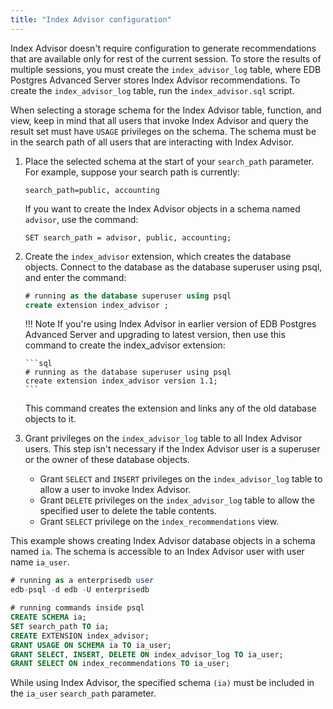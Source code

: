```yaml
---
title: "Index Advisor configuration"
---
```


<div id="index_advisor_configuration" class="registered_link"></div>

Index Advisor doesn't require configuration to generate recommendations that are available only for rest of the current session. To store the results of multiple sessions, you must create the `index_advisor_log` table, where EDB Postgres Advanced Server stores Index Advisor recommendations. To create the `index_advisor_log` table, run the `index_advisor.sql` script.

When selecting a storage schema for the Index Advisor table, function, and view, keep in mind that all users that invoke Index Advisor and query the result set must have `USAGE` privileges on the schema. The schema must be in the search path of all users that are interacting with Index Advisor.

1.  Place the selected schema at the start of your `search_path` parameter. For example, suppose your search path is currently:

    ```text
    search_path=public, accounting
    ```

    If you want to create the Index Advisor objects in a schema named `advisor`, use the command:

    ```text
    SET search_path = advisor, public, accounting;
    ```

2.  Create the `index_advisor` extension, which creates the database objects. Connect to the database as the database superuser using psql, and enter the command:

    ```sql
    # running as the database superuser using psql
    create extension index_advisor ;
    ```

    !!! Note
        If you're using Index Advisor in earlier version of EDB Postgres Advanced Server and upgrading to latest version, then use this command to create the index_advisor extension:

        ```sql
        # running as the database superuser using psql
        create extension index_advisor version 1.1;
        ```

    This command creates the extension and links any of the old database objects to it.

3.  Grant privileges on the `index_advisor_log` table to all Index Advisor users. This step isn't necessary if the Index Advisor user is a superuser or the owner of these database objects.

    -   Grant `SELECT` and `INSERT` privileges on the `index_advisor_log` table to allow a user to invoke Index Advisor.
    -   Grant `DELETE` privileges on the `index_advisor_log` table to allow the specified user to delete the table contents.
    -   Grant `SELECT` privilege on the `index_recommendations` view.

This example shows creating Index Advisor database objects in a schema named `ia`. The schema is accessible to an Index Advisor user with user name `ia_user`.

```sql
# running as a enterprisedb user 
edb-psql -d edb -U enterprisedb

# running commands inside psql
CREATE SCHEMA ia;
SET search_path TO ia;
CREATE EXTENSION index_advisor;
GRANT USAGE ON SCHEMA ia TO ia_user;
GRANT SELECT, INSERT, DELETE ON index_advisor_log TO ia_user;
GRANT SELECT ON index_recommendations TO ia_user;
```

While using Index Advisor, the specified schema `(ia)` must be included in the `ia_user` `search_path` parameter.
